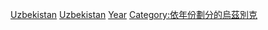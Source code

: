 [[Category:各年份各國體育|Uzbekistan]]
[[Category:各年份亞洲體育|Uzbekistan]]
[[Category:烏茲別克斯坦體育|Year]]
[[Category:依年份劃分的烏茲別克|Category:依年份劃分的烏茲別克]]